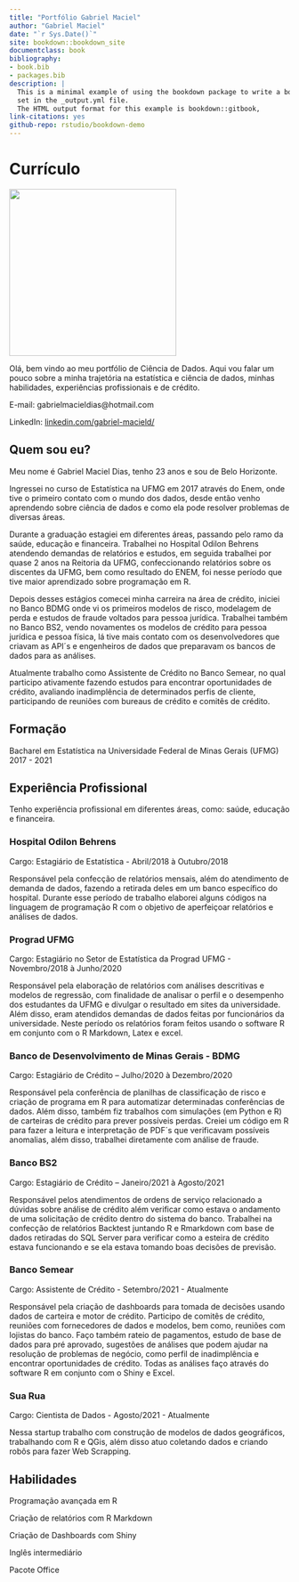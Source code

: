 ```yaml
--- 
title: "Portfólio Gabriel Maciel"
author: "Gabriel Maciel"
date: "`r Sys.Date()`"
site: bookdown::bookdown_site
documentclass: book
bibliography:
- book.bib
- packages.bib
description: |
  This is a minimal example of using the bookdown package to write a book.
  set in the _output.yml file.
  The HTML output format for this example is bookdown::gitbook,
link-citations: yes
github-repo: rstudio/bookdown-demo
---
```


# Currículo

![](C:/Users/gabri/Documents/Projetos/Portfolio/Gabriel Maciel.jpeg){width=300px}

Olá, bem vindo ao meu portfólio de Ciência de Dados. Aqui vou falar um pouco sobre a minha trajetória na estatística e ciência de dados, minhas habilidades, experiências profissionais e de crédito.

E-mail: gabrielmacieldias@hotmail.com

LinkedIn: [linkedin.com/gabriel-macield/](https://www.linkedin.com/in/gabriel-macield/)

## Quem sou eu?

Meu nome é Gabriel Maciel Dias, tenho 23 anos e sou de Belo Horizonte.

Ingressei no curso de Estatística na UFMG em 2017 através do Enem, onde tive o primeiro contato com o mundo dos dados, desde então venho aprendendo sobre ciência de dados e como ela pode resolver problemas de diversas áreas.

Durante a graduação estagiei em diferentes áreas, passando pelo ramo da saúde, educação e financeira. Trabalhei no Hospital Odilon Behrens atendendo demandas de relatórios e estudos, em seguida trabalhei por quase 2 anos na Reitoria da UFMG, confeccionando relatórios sobre os discentes da UFMG, bem como resultado do ENEM, foi nesse período que tive maior aprendizado sobre programação em R.

Depois desses estágios comecei minha carreira na área de crédito, iniciei no Banco BDMG onde vi os primeiros modelos de risco, modelagem de perda e estudos de fraude voltados para pessoa jurídica. Trabalhei também no Banco BS2, vendo novamentes os modelos de crédito para pessoa jurídica e pessoa física, lá tive mais contato com os desenvolvedores que criavam as API´s e engenheiros de dados que preparavam os bancos de dados para as análises.

Atualmente trabalho como Assistente de Crédito no Banco Semear, no qual participo ativamente fazendo estudos para encontrar oportunidades de crédito, avaliando inadimplência de determinados perfis de cliente, participando de reuniões com bureaus de crédito e comitês de crédito. 

## Formação

Bacharel em Estatística na Universidade Federal de Minas Gerais (UFMG) 2017 - 2021

## Experiência Profissional

Tenho experiência profissional em diferentes áreas, como: saúde, educação e financeira.

### Hospital Odilon Behrens

Cargo: Estagiário de Estatística - Abril/2018 à Outubro/2018

Responsável pela confecção de relatórios mensais, além do atendimento de demanda de dados, fazendo a retirada  deles em um banco específico do hospital. Durante esse período de trabalho elaborei alguns códigos na linguagem de programação R com o objetivo de aperfeiçoar relatórios e análises de dados.

### Prograd UFMG

Cargo: Estagiário no Setor de Estatística da Prograd UFMG - Novembro/2018 à Junho/2020

Responsável pela elaboração de relatórios com análises descritivas e modelos de regressão, com finalidade de  analisar o perfil e o desempenho dos estudantes da UFMG e divulgar o resultado em sites da universidade. Além  disso, eram atendidos demandas de dados feitas por funcionários da universidade. Neste período os relatórios foram feitos usando o software R em conjunto com o R Markdown, Latex e excel.

### Banco de Desenvolvimento de Minas Gerais - BDMG

Cargo: Estagiário de Crédito – Julho/2020 à Dezembro/2020

Responsável pela conferência de planilhas de classificação de risco e criação de programa em R para automatizar determinadas conferências de dados. Além disso, também fiz trabalhos com simulações (em Python e R) de  carteiras de crédito para prever possíveis perdas. Creiei um código em R para fazer a leitura e interpretação de PDF´s que verificavam possíveis anomalias, além disso, trabalhei diretamente com análise de fraude.

### Banco BS2

Cargo: Estagiário de Crédito – Janeiro/2021 à Agosto/2021

Responsável pelos atendimentos de ordens de serviço relacionado a dúvidas sobre análise de crédito além verificar  como estava o andamento de uma solicitação de crédito dentro do sistema do banco. Trabalhei na confecção de relatórios Backtest juntando R e Rmarkdown com base de dados retiradas do SQL Server para verificar como a esteira de crédito estava funcionando e se ela estava tomando boas decisões de previsão.

### Banco Semear

Cargo: Assistente de Crédito - Setembro/2021 - Atualmente

Responsável pela criação de dashboards para tomada de decisões usando dados de carteira e motor de crédito. Participo de comitês de crédito, reuniões com fornecedores de dados e modelos, bem como, reuniões com lojistas do banco.
Faço também rateio de pagamentos, estudo de base de dados para pré aprovado, sugestões de análises que podem ajudar na resolução de problemas de negócio, como perfil de inadimplência e encontrar oportunidades de crédito.
Todas as análises faço através do software R em conjunto com o Shiny e Excel.

### Sua Rua

Cargo: Cientista de Dados - Agosto/2021 - Atualmente

Nessa startup trabalho com construção de modelos de dados geográficos, trabalhando com R e QGis, além disso atuo coletando dados e criando robôs para fazer Web Scrapping.

## Habilidades

Programação avançada em R

Criação de relatórios com R Markdown

Criação de Dashboards com Shiny

Inglês intermediário

Pacote Office

